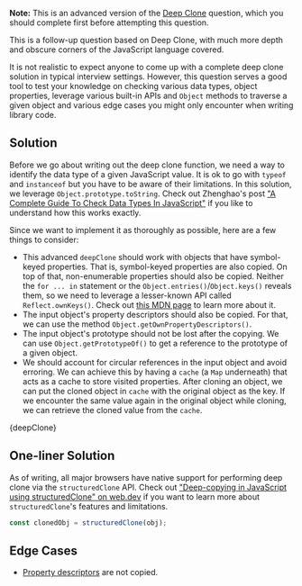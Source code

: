

**Note:** This is an advanced version of the [Deep Clone](/questions/javascript/deep-clone) question, which you should complete first before attempting this question.

This is a follow-up question based on Deep Clone, with much more depth and obscure corners of the JavaScript language covered.

It is not realistic to expect anyone to come up with a complete deep clone solution in typical interview settings. However, this question serves a good tool to test your knowledge on checking various data types, object properties, leverage various built-in APIs and `Object` methods to traverse a given object and various edge cases you might only encounter when writing library code.

## Solution

Before we go about writing out the deep clone function, we need a way to identify the data type of a given JavaScript value. It is ok to go with `typeof` and `instanceof` but you have to be aware of their limitations. In this solution, we leverage `Object.prototype.toString`. Check out Zhenghao's post ["A Complete Guide To Check Data Types In JavaScript"](https://www.zhenghao.io/posts/js-data-type) if you like to understand how this works exactly.

Since we want to implement it as thoroughly as possible, here are a few things to consider:

- This advanced `deepClone` should work with objects that have symbol-keyed properties. That is, symbol-keyed properties are also copied. On top of that, non-enumerable properties should also be copied. Neither the `for ... in` statement or the `Object.entries()`/`Object.keys()` reveals them, so we need to leverage a lesser-known API called `Reflect.ownKeys()`. Check out [this MDN page](https://developer.mozilla.org/en-US/docs/Web/JavaScript/Reference/Global_Objects/Reflect/ownKeys) to learn more about it.
- The input object's property descriptors should also be copied. For that, we can use the method `Object.getOwnPropertyDescriptors()`.
- The input object's prototype should not be lost after the copying. We can use `Object.getPrototypeOf()` to get a reference to the prototype of a given object.
- We should account for circular references in the input object and avoid erroring. We can achieve this by having a `cache` (a `Map` underneath) that acts as a cache to store visited properties. After cloning an object, we can put the cloned object in `cache` with the original object as the key. If we encounter the same value again in the original object while cloning, we can retrieve the cloned value from the `cache`.

<MDXCodeBlock>{deepClone}</MDXCodeBlock>

## One-liner Solution

As of writing, all major browsers have native support for performing deep clone via the `structuredClone` API. Check out ["Deep-copying in JavaScript using structuredClone" on web.dev](https://web.dev/structured-clone/) if you want to learn more about `structuredClone`'s features and limitations.

```js
const clonedObj = structuredClone(obj);
```

## Edge Cases

- [Property descriptors](https://developer.mozilla.org/en-US/docs/Web/JavaScript/Reference/Global_Objects/Object/getOwnPropertyDescriptors) are not copied.

